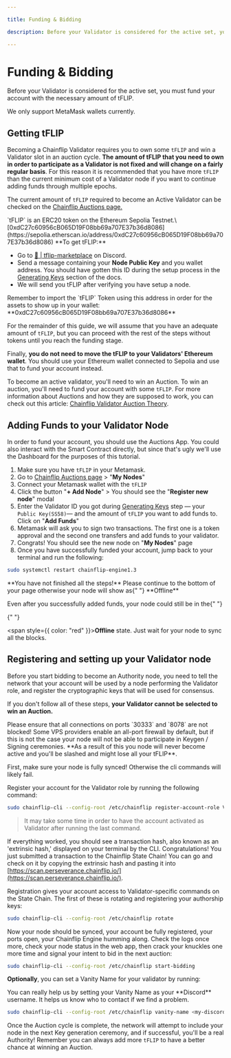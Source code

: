 ```yaml
---

title: Funding & Bidding

description: Before your Validator is considered for the active set, you must fund your account with the necessary amount of tFLIP.

---
```



# Funding & Bidding

Before your Validator is considered for the active set, you must fund your account with the necessary amount of tFLIP.

<Callout type="warning">We only support MetaMask wallets currently.</Callout>

## Getting tFLIP

Becoming a Chainflip Validator requires you to own some `tFLIP` and win a Validator slot in an auction cycle. **The amount of tFLIP that you need to own in order to participate as a Validator is not fixed and will change on a fairly regular basis**. For this reason it is recommended that you have more `tFLIP` than the current minimum cost of a Validator node if you want to continue adding funds through multiple epochs.

The current amount of `tFLIP` required to become an Active Validator can be checked on the [Chainflip Auctions page.](https://auctions.perseverance.chainflip.io/)

<Callout type="info">
  `tFLIP` is an ERC20 token on the Ethereum Sepolia Testnet.\
  [0xdC27c60956cB065D19F08bb69a707E37b36d8086](https://sepolia.etherscan.io/address/0xdC27c60956cB065D19F08bb69a707E37b36d8086)
</Callout>

<Callout type="info">
**To get tFLIP:**

- Go to [🔀 | tflip-marketplace](https://discord.com/channels/824147014140952596/1045323960339935342) on Discord.
- Send a message containing your **Node Public Key** and you wallet address. You should have gotten this ID during the setup process in the [Generating Keys](../validator-setup/keys.md) section of the docs.
- We will send you tFLIP after verifying you have setup a node.

</Callout>

<Callout type="warning">
  Remember to import the `tFLIP` Token using this address in order for the
  assets to show up in your wallet:
  **0xdC27c60956cB065D19F08bb69a707E37b36d8086**
</Callout>

For the remainder of this guide, we will assume that you have an adequate amount of `tFLIP`, but you can proceed with the rest of the steps without tokens until you reach the funding stage.

Finally, **you do not need to move the tFLIP to your Validators' Ethereum wallet**. You should use your Ethereum wallet connected to Sepolia and use that to fund your account instead.

To become an active validator, you'll need to win an Auction. To win an auction, you'll need to fund your account with some `tFLIP`. For more information about Auctions and how they are supposed to work, you can check out this article: [Chainflip Validator Auction Theory](../../concepts/components/auction-theory-ssod).

## Adding Funds to your Validator Node

In order to fund your account, you should use the Auctions App. You could also interact with the Smart Contract directly, but since that's ugly we'll use the Dashboard for the purposes of this tutorial.

1. Make sure you have `tFLIP` in your Metamask.
2. Go to [Chainflip Auctions page](https://auctions.perseverance.chainflip.io/) > "**My Nodes**"
3. Connect your Metamask wallet with the `tFLIP`
4. Click the button "**+ Add Node**" > You should see the "**Register new node**" modal
5. Enter the Validator ID you got during [Generating Keys](../validator-setup/keys.md) step — your `Public Key(SS58)`— and the amount of `tFLIP` you want to add funds to. Click on "**Add Funds**"
6. Metamask will ask you to sign two transactions. The first one is a token approval and the second one transfers and add funds to your validator.
7. Congrats! You should see the new node on "**My Nodes**" page
8. Once you have successfully funded your account, jump back to your terminal and run the following:

```bash copy
sudo systemctl restart chainflip-engine1.3
```

<Callout type="warning">
  **You have not finished all the steps!** Please continue to the bottom of your
  page otherwise your node will show as{" "}
  <span style={{ color: "red" }}>**Offline**</span>
</Callout>

Even after you successfully added funds, your node could still be in the{" "}

{" "}

<span style={{ color: "red" }}>**Offline**</span> state. Just wait for your node
to sync all the blocks.

## Registering and setting up your Validator node

Before you start bidding to become an Authority node, you need to tell the network that your account will be used by a node performing the Validator role, and register the cryptographic keys that will be used for consensus.

If you don't follow all of these steps, **your Validator cannot be selected to win an Auction.**

<Callout type="warning">
Please ensure that all connections on ports `30333` and `8078` are not blocked! Some VPS providers enable an all-port firewall by default, but if this is not the case your node will not be able to participate in Keygen / Signing ceremonies.
**As a result of this you node will never become active and you'll be slashed and might lose all your tFLIP**.

</Callout>

First, make sure your node is fully synced! Otherwise the cli commands will likely fail.

Register your account for the Validator role by running the following command:

```bash copy
sudo chainflip-cli --config-root /etc/chainflip register-account-role Validator
```

> It may take some time in order to have the account activated as Validator after running the last command.

If everything worked, you should see a transaction hash, also known as an 'extrinsic hash,' displayed on your terminal by the CLI. Congratulations! You just submitted a transaction to the Chainflip State Chain! You can go and check on it by copying the extrinsic hash and pasting it into [https://scan.perseverance.chainflip.io/](https://scan.perseverance.chainflip.io/).

Registration gives your account access to Validator-specific commands on the State Chain. The first of these is rotating and registering your authorship keys:

```bash copy
sudo chainflip-cli --config-root /etc/chainflip rotate
```

Now your node should be synced, your account be fully registered, your ports open, your Chainflip Engine humming along. Check the logs once more, check your node status in the web app, then crack your knuckles one more time and signal your intent to bid in the next auction:

```bash copy
sudo chainflip-cli --config-root /etc/chainflip start-bidding
```

**Optionally**, you can set a Vanity Name for your validator by running:

<Callout type="info">
  You can really help us by setting your Vanity Name as your **Discord**
  username. It helps us know who to contact if we find a problem.
</Callout>

```bash copy
sudo chainflip-cli --config-root /etc/chainflip vanity-name <my-discord-username>
```

Once the Auction cycle is complete, the network will attempt to include your node in the next Key generation ceremony, and if successful, you'll be a real Authority! Remember you can always add more `tFLIP` to have a better chance at winning an Auction.
